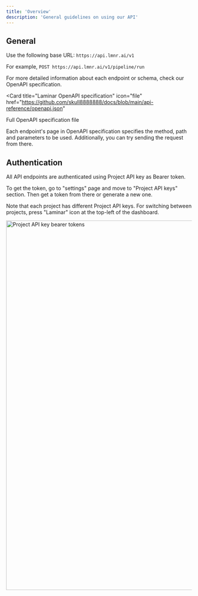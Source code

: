 ```yaml
---
title: 'Overview'
description: 'General guidelines on using our API'
---
```


## General

Use the following base URL: `https://api.lmnr.ai/v1`

For example, `POST https://api.lmnr.ai/v1/pipeline/run`

For more detailed information about each endpoint or schema, check our OpenAPI specification.

<Card
  title="Laminar OpenAPI specification"
  icon="file"
  href="https://github.com/skull8888888/docs/blob/main/api-reference/openapi.json"
>
  Full OpenAPI specification file
</Card>

Each endpoint's page in OpenAPI specification specifies the method, path and parameters to be used. Additionally, you can try sending the request from there.

## Authentication

All API endpoints are authenticated using Project API key as Bearer token.

To get the token, go to "settings" page and move to "Project API keys" section. Then get a token from there or generate a new one.

Note that each project has different Project API keys. For switching between projects, press "Laminar" icon at the top-left of the dashboard.

<Frame caption="Press settings on the navbar and go to Project API Keys section">
<img width="1000" src="/images/api-reference/project-api-key.png" alt="Project API key bearer tokens" />
</Frame>
